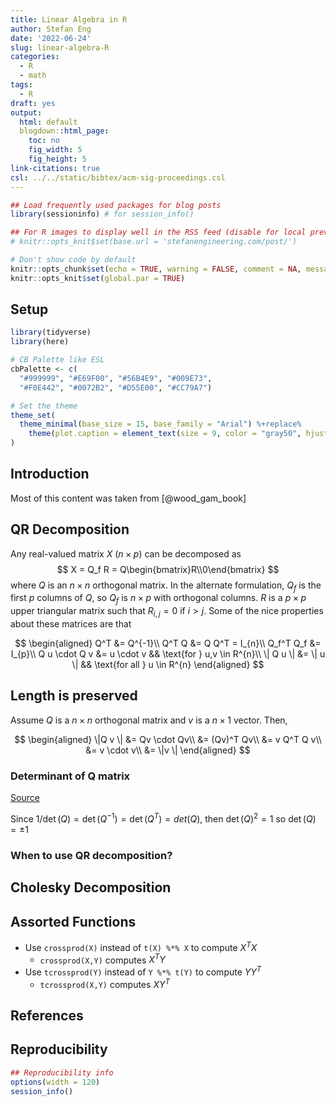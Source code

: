 ```yaml
---
title: Linear Algebra in R
author: Stefan Eng
date: '2022-06-24'
slug: linear-algebra-R
categories:
  - R
  - math
tags:
  - R
draft: yes
output:
  html: default
  blogdown::html_page:
    toc: no
    fig_width: 5
    fig_height: 5
link-citations: true
csl: ../../static/bibtex/acm-sig-proceedings.csl
---
```



```r
## Load frequently used packages for blog posts
library(sessioninfo) # for session_info()

## For R images to display well in the RSS feed (disable for local preview)
# knitr::opts_knit$set(base.url = 'stefanengineering.com/post/')

# Don't show code by default
knitr::opts_chunk$set(echo = TRUE, warning = FALSE, comment = NA, message = FALSE)
knitr::opts_knit$set(global.par = TRUE)
```

## Setup
```r
library(tidyverse)
library(here)

# CB Palette like ESL
cbPalette <- c(
  "#999999", "#E69F00", "#56B4E9", "#009E73",
  "#F0E442", "#0072B2", "#D55E00", "#CC79A7")

# Set the theme
theme_set(
  theme_minimal(base_size = 15, base_family = "Arial") %+replace%
    theme(plot.caption = element_text(size = 9, color = "gray50", hjust=1))
)
```

## Introduction
Most of this content was taken from [@wood_gam_book]

## QR Decomposition
Any real-valued matrix $X$ ($n \times p$) can be decomposed as
$$
X = Q_f R = Q\begin{bmatrix}R\\0\end{bmatrix}
$$
where $Q$ is an $n \times n$ orthogonal matrix. In the alternate formulation, $Q_f$ is the first $p$ columns of $Q$, so $Q_f$ is $n \times p$ with orthogonal columns. $R$ is a $p \times p$ upper triangular matrix such that $R_{i,j} = 0$ if $i > j$.
Some of the nice properties about these matrices are that 

$$
\begin{aligned}
Q^T &= Q^{-1}\\
Q^T Q &= Q Q^T = I_{n}\\
Q_f^T Q_f &= I_{p}\\
Q u \cdot Q v &= u \cdot v && \text{for } u,v \in R^{n}\\
\| Q u \| &= \| u \| && \text{for all } u \in R^{n}
\end{aligned}
$$

## Length is preserved
Assume $Q$ is a $n \times n$ orthogonal matrix and $v$ is a $n \times 1$ vector. Then,

$$
\begin{aligned}
\|Q v \| &= Qv \cdot Qv\\
&= (Qv)^T Qv\\
&= v Q^T Q v\\
&= v \cdot v\\
&= \|v \|
\end{aligned}
$$

### Determinant of Q matrix
[Source](https://sites.math.rutgers.edu/~cherlin/Courses/250/Lectures/250L26.html)

Since $1/\det(Q) = \det(Q^{-1}) = \det(Q^T) = det(Q)$,
then $\det(Q)^2 = 1$ so $\det(Q) = \pm 1$

### When to use QR decomposition?

## Cholesky Decomposition


## Assorted Functions

  - Use `crossprod(X)` instead of `t(X) %*% X` to compute $X^T X$
    - `crossprod(X,Y)` computes $X^T Y$
  - Use `tcrossprod(Y)` instead of `Y %*% t(Y)` to compute $Y Y^T$
    - `tcrossprod(X,Y)` computes $X Y^T$

## References

## Reproducibility

```r
## Reproducibility info
options(width = 120)
session_info()
```
